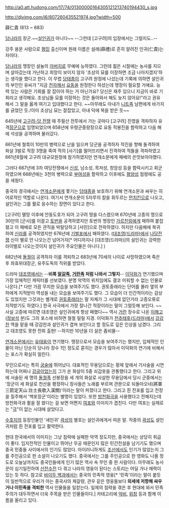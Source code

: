 http://a0.att.hudong.com/17/74/01300000164305121213740194430_s.jpg

http://djyimg.com/i6/807260435521974.jpg?width=500

薛仁貴
(613 ~ 683)

[[당]]나라의 장군.~~[[살인귀]]가 아니다~~ --그런데 [고구려]의 입장에서는 그럴지도..--

강주 용문 사람으로 [[평민]] 출신이며 원래 이름은 설례(薛禮)로 흔히 알려진 인귀(仁貴)는 자이다. 

[[당]]나라의 맹장인 설눌의 [[아버지]]로 무예에 능하였다. 그런데 젊은 시절에는 농사를 지으며 살아갔는데 가난하고 희망이 보이지 않자 '조상의 묘를 이장하면 조금 나아지겠지'하는 생각을 했다고 한다. 이 무렵 [[당태종]]이 고구려 원정에 나섰는데 기록에 의하면 설인귀의 부인인 유씨가 "지금 [[천자]]께서 [[요동]]을 원정한다 하셨는데 맹장이 필요할 거예요. 능력 있는 사람은 기회를 잘 잡아야 하는 거 아닌가요? 당신은 재주 있으니 지금이 바로 기회라고 생각해요. 조상님들 묘를 이장하는 것은 돌아와서 해도 늦지 않아요!"라고 권유해서 그 말을 옳게 여기고 입대했다고 한다. ~~아무래도 아내가 [[니트족]] 남편에게 바가지를 긁었던 듯./이미 조상님 묘는 잘잡았고, 아내 덕에 복을 받은 듯~~

645년에 [[고구려-당 전쟁]] 때 주필산 전투에서 가는 곳마다 [고구려] 진영을 격파하자 유격[[장군]]으로 임명되었으며 658년에 우령군중랑장으로 요동 적봉진을 함락하고 다음 해에 석성을 공격하며 물러갔다.

661년에 철륵이 10만의 병력으로 난을 일으켜 당군을 공격하자 적진을 향해 돌격하여 화살 3발로 적장 3명을 죽여 적의 [사기]를 떨어뜨리면서 진격하여 적들을 격파하였고 661년8월에 고구려 대규모원정에 참가하였지만 연개소문에게 패배의 쓴맛보아야했다.

그러다 667년에 3차 여당전쟁에서 [[신성]], 남소성, 목저성, 창암성 등을 함락시키고 회군하였으며 668년에는 3천의 병력으로 [[부여성]]을 함락하고 이후에도 [[평양성]] 점령에도 공을 세웠다.

중국의 경극에서는 [[연개소문]]에게 쫓기는 [[당태종]]을 보호하기 위해 연개소문과 싸우는 히어로적인 역할로 나온다. 여기서 연개소문이 5자루의 칼을 휘두르는 [[먼치킨]]으로 나오고, 설인귀는 그를 활로 응수하는 장면이 있다고 한다.

[고구려] 멸망 이후에 안동도호가 되어 고구려 땅을 다스렸으며 670년에 고종의 명으로 30만의 [군사]를 이끌고 [[토번]]을 공격하였지만 토번의 명장인 [[가르친링]]에게 패하여 붙잡혔고 이 패배로 모든 관직을 박탈당하고 [서민]으로 전락하였다. 하지만 다음해에 복귀하여 [[신라]]를 공격하였지만 676년에 [[기벌포]]에서 패하였다. ([[대조영(드라마)]]에서 [[나당전쟁]] 신이 별로 안 나오는건 넘어가자[* 어디까지나 [대조영(드라마)]의 설인귀는 강력한 라이벌로 나오는것이지 설인귀가 주요인물은 아니다.] )

682년에 [[돌궐]]이 공격하자 이를 격퇴하고 683년에 70세의 나이로 사망하였으며 죽은 후 좌효위대장군, 유주도독의 직위를 받았다.

드라마 [[대조영]]에서는 --'''비록 [[말갈족]], [[거란족]] 처럼 나와서 그렇지'''-- [[이덕화]]가 연기했으며 가장 입체적인 캐릭터를 선보였다. 분명 악역의 위치임에도 결코 미워할 수 없는 인물로 나온다.[* 다만 가끔 무지한 모습을 보여주기도 했다. 권토중래라는 단어를 몰라 옆의 부하에게 지적받아 역성을 내는 모습을 보여주기도 했다. 그 모습이 더 인간적이라는 감상도 있었지만 그것과는 별개로 [[권토중래]]라는 말 자체가 그 시대에 없던거라 고증오류로 지적받기도 하였다.] 한국 사극에서 가장 잘나간 적장이라는 말이 그럴듯해 보인다. ~~사실 고증에 따르면 대조영은 설인귀에게 항상 패했다~~ 역시 [[거란]] 장수로 나온 [[이해고]]([[정보석]] 분)도 그의 포스에 비하면 철철 밀릴 지경. 이덕화가 [[천추태후(드라마)]]에서 [[강감찬]] 역을 맡을 때 강감찬과 설인귀가 겹쳐 보인다고 할 정도로 깊은 인상을 남겼다. 그리고 대조영도 못한 전회 출현! --하지만 10년을 더 살은 좀비물--

[[연개소문]]에서는 [[유태웅]]이 연기했다. 맹장으로서 모습을 보여주기는 했지만, 입체적인 인물이 아닌 단순히 당나라 장수 1인 정도로 묻히는 경우가 많아서 이덕화의 연기에 비해서는 포스가 확실히 밀린다.

무인으로서는 특히 [[궁술]]에 뛰어났다. 대표적인 무용담으로는 황제 앞에서 기사술을 시연하는데 어찌나 [[강궁]]이었는지 그가 쏜 화살이 5중 쇠갑옷을 관통했다고 한다. 그리고 위에 서술된 세 명의 [[돌궐]]족 선봉장을 세 개의 화살로 사살한 무용담에서 당시 군중에서는 '장군이 세 화살로 천산을 평정하니 장사들은 노래를 부르며 관문으로 되돌아오네(將軍三箭定天山 壯士長歌入漢關)'이라는 말이 퍼졌다고 한다. 그리고 흰 전포를 입고 전장을 질주해서 '백포장군'이라는 별명이 있었다. 또한 [[방천화극]]을 사용했다고 전해지는데 방천화극과 활을 잘 쐈다는 걸 보면 어쩐지 [[여포]]와 이미지가 겹친다.  다만 여포는 실제로는 "[[극]]"이 없는 시대에 살았다고.

[[수호지]]의 등장인물인 '새인귀' [[곽성]]의 별호는 설인귀에게서 따온 말. 작중의 [[곽성]]도 설인귀처럼 흰 전포를 입고 활약한다.

현대 한국에서의 이미지는 그냥 침략에 실패한 악역 정도지만, 중국에서는 상당히 취급이 좋다. 입지전적인 인물이고 뛰어난 무공 때문인지 많은 민간전설을 남기기도 했으며 중국 민중들 사이에서의 인기도 많았다. 아이러니하게도 [[조선]]에서도 인기가 많았는지 그를 주인공으로 한 소설이 나오기도 했다. 중국에서는 그를 주인공으로 한 영화도 나올 정도로 오늘날까지도 중국인들에게 인기 많은 역사 속 무인 중 한 사람이다. 아무래도 농사꾼이 심기일전하여 [[산전수전]] 다 겪고 나라의 영웅이 된다는 스토리는 어딜 가나 매력이 있는 듯 하다. 참고로 [[바이두 백과]]에서는 중국의 민족적 영웅[* '민족'이라는 말이 붙듯이 일반적으로 우리가 아는 중국사의 제갈량, 관우 같은 영웅들보다 '''외세에 저항해 싸우거나 이민족을 격퇴한''' 역사 인물들을 일컫는다. 일제의 침략을 겪은 후 현대에 와서 민족주의가 대두하면서 더욱 주목을 받은 인물들이다.] 카테고리에 [[악비]], [[위청]] 등과 함께 이름을 올리고 있다.

